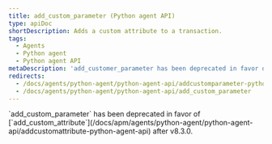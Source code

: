 ```yaml
---
title: add_custom_parameter (Python agent API)
type: apiDoc
shortDescription: Adds a custom attribute to a transaction.
tags:
  - Agents
  - Python agent
  - Python agent API
metaDescription: 'add_customer_parameter has been deprecated in favor of add_customer_attribute.'
redirects:
  - /docs/agents/python-agent/python-agent-api/addcustomparameter-python-agent-api
  - /docs/agents/python-agent/python-agent-api/add_custom_parameter
---
```


<Callout variant="important">
  `add_custom_parameter` has been deprecated in favor of [`add_custom_attribute`](/docs/apm/agents/python-agent/python-agent-api/addcustomattribute-python-agent-api) after v8.3.0.
</Callout>

